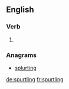 
==English==

===Verb===
{{head|en}}

# {{present participle of|spurtle|lang=en}}

===Anagrams===
* [[splurting#English|splurting]]

[[de:spurtling]]
[[fr:spurtling]]